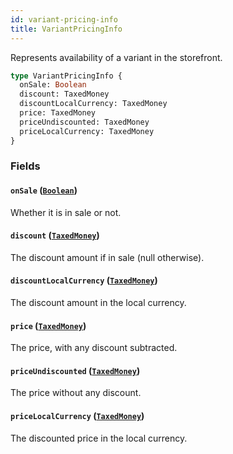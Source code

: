 ```yaml
---
id: variant-pricing-info
title: VariantPricingInfo
---
```


Represents availability of a variant in the storefront.

```graphql
type VariantPricingInfo {
  onSale: Boolean
  discount: TaxedMoney
  discountLocalCurrency: TaxedMoney
  price: TaxedMoney
  priceUndiscounted: TaxedMoney
  priceLocalCurrency: TaxedMoney
}
```

### Fields

#### `onSale` ([`Boolean`](../../../developer/api-reference/scalars/boolean))

Whether it is in sale or not.

#### `discount` ([`TaxedMoney`](../../../developer/api-reference/objects/taxed-money))

The discount amount if in sale (null otherwise).

#### `discountLocalCurrency` ([`TaxedMoney`](../../../developer/api-reference/objects/taxed-money))

The discount amount in the local currency.

#### `price` ([`TaxedMoney`](../../../developer/api-reference/objects/taxed-money))

The price, with any discount subtracted.

#### `priceUndiscounted` ([`TaxedMoney`](../../../developer/api-reference/objects/taxed-money))

The price without any discount.

#### `priceLocalCurrency` ([`TaxedMoney`](../../../developer/api-reference/objects/taxed-money))

The discounted price in the local currency.
